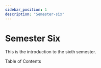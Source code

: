 ```yaml
---
sidebar_position: 1
description: "Semester-six"
---
```



# Semester Six

This is the introduction to the sixth semester.

Table of Contents

<TitleCard
  title="Image Processing"
  logo="image"
  link="/docs/six/category/image-and-video-processing"
/>
